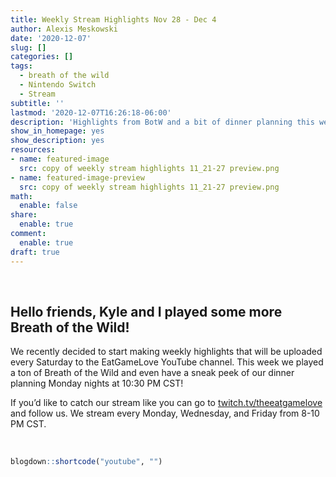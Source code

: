 ```yaml
---
title: Weekly Stream Highlights Nov 28 - Dec 4
author: Alexis Meskowski
date: '2020-12-07'
slug: []
categories: []
tags:
  - breath of the wild
  - Nintendo Switch
  - Stream
subtitle: ''
lastmod: '2020-12-07T16:26:18-06:00'
description: 'Highlights from BotW and a bit of dinner planning this week!'
show_in_homepage: yes
show_description: yes
resources:
- name: featured-image
  src: copy of weekly stream highlights 11_21-27 preview.png
- name: featured-image-preview
  src: copy of weekly stream highlights 11_21-27 preview.png
math:
  enable: false
share:
  enable: true
comment:
  enable: true
draft: true
---
```


<br>

## Hello friends, Kyle and I played some more Breath of the Wild!

We recently decided to start making weekly  highlights that will be uploaded every Saturday to the EatGameLove YouTube channel. This week we played a ton of Breath of the Wild and even have a sneak peek of our dinner planning Monday nights at 10:30 PM CST!

If you'd like to catch our stream like you can go to [twitch.tv/theeatgamelove](https://www.twitch.tv/theeatgamelove){target="_blank"} and follow us. We stream every Monday, Wednesday, and Friday from 8-10 PM CST.

<br>

```r
blogdown::shortcode("youtube", "")
```
